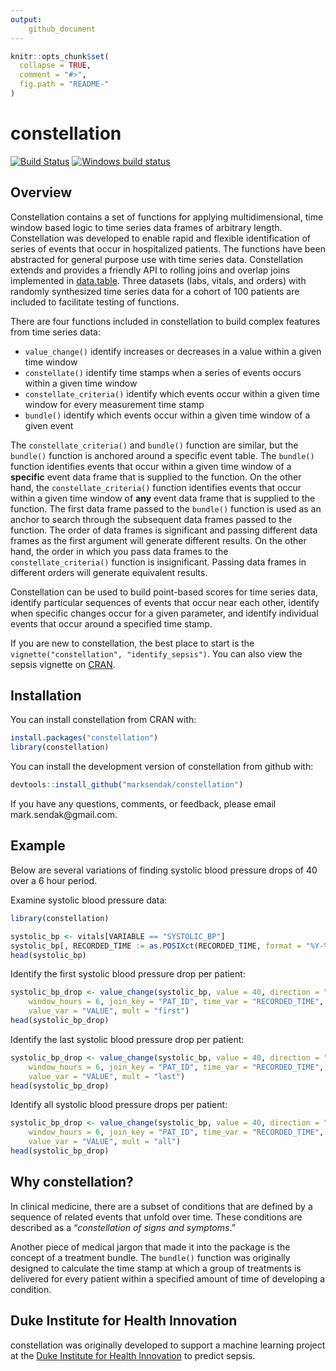 ```yaml
---
output: 
    github_document
---
```


<!-- README.md is generated from README.Rmd. Please edit that file -->

```r
knitr::opts_chunk$set(
  collapse = TRUE,
  comment = "#>",
  fig.path = "README-"
)
```

# constellation

[![Build Status](https://travis-ci.org/marksendak/constellation.svg?branch=master)](https://travis-ci.org/marksendak/constellation)
[![Windows build status](https://ci.appveyor.com/api/projects/status/github/marksendak/constellation?branch=master&svg=true)](https://ci.appveyor.com/project/marksendak/constellation)

## Overview

Constellation contains a set of functions for applying multidimensional, time window based logic to time series data frames of arbitrary length. Constellation was developed to enable rapid and flexible identification of series of events that occur in hospitalized patients. The functions have been abstracted for general purpose use with time series data. Constellation extends and provides a friendly API to rolling joins and overlap joins implemented in [data.table](https://CRAN.R-project.org/package=data.table). Three datasets (labs, vitals, and orders) with randomly synthesized time series data for a cohort of 100 patients are included to facilitate testing of functions.

There are four functions included in constellation to build complex features from time series data:

* `value_change()` identify increases or decreases in a value within a given time window
* `constellate()` identify time stamps when a series of events occurs within a given time window
* `constellate_criteria()` identify which events occur within a given time window for every measurement time stamp
* `bundle()` identify which events occur within a given time window of a given event

The `constellate_criteria()` and `bundle()` function are similar, but the `bundle()` function is anchored around a specific event table. The `bundle()` function identifies events that occur within a given time window of a **specific** event data frame that is supplied to the function. On the other hand, the `constellate_criteria()` function identifies events that occur within a given time window of **any** event data frame that is supplied to the function. The first data frame passed to the `bundle()` function is used as an anchor to search through the subsequent data frames passed to the function. The order of data frames is significant and passing different data frames as the first argument will generate different results. On the other hand, the order in which you pass data frames to the `constellate_criteria()` function is insignificant. Passing data frames in different orders will generate equivalent results.

Constellation can be used to build point-based scores for time series data, identify particular sequences of events that occur near each other, identify when specific changes occur for a given parameter, and identify individual events that occur around a specified time stamp.

If you are new to constellation, the best place to start is the `vignette("constellation", "identify_sepsis")`. You can also view the sepsis vignette on [CRAN](https://cran.r-project.org/package=constellation/vignettes/identify_sepsis.html).

## Installation

You can install constellation from CRAN with:
```r
install.packages("constellation")
library(constellation)
```

You can install the development version of constellation from github with:

```r
devtools::install_github("marksendak/constellation")
```

If you have any questions, comments, or feedback, please email mark.sendak@gmail.com.

## Example

Below are several variations of finding systolic blood pressure drops of 40 over a 6 hour period.

Examine systolic blood pressure data:
```r
library(constellation)

systolic_bp <- vitals[VARIABLE == "SYSTOLIC_BP"]
systolic_bp[, RECORDED_TIME := as.POSIXct(RECORDED_TIME, format = "%Y-%m-%dT%H:%M:%SZ", tz = "UTC")]
head(systolic_bp)
```

Identify the first systolic blood pressure drop per patient:
```r
systolic_bp_drop <- value_change(systolic_bp, value = 40, direction = "down",
    window_hours = 6, join_key = "PAT_ID", time_var = "RECORDED_TIME", 
    value_var = "VALUE", mult = "first")
head(systolic_bp_drop)
```

Identify the last systolic blood pressure drop per patient:
```r
systolic_bp_drop <- value_change(systolic_bp, value = 40, direction = "down",
    window_hours = 6, join_key = "PAT_ID", time_var = "RECORDED_TIME", 
    value_var = "VALUE", mult = "last")
head(systolic_bp_drop)
```

Identify all systolic blood pressure drops per patient:
```r
systolic_bp_drop <- value_change(systolic_bp, value = 40, direction = "down",
    window_hours = 6, join_key = "PAT_ID", time_var = "RECORDED_TIME", 
    value_var = "VALUE", mult = "all")
head(systolic_bp_drop)
```

## Why constellation?

In clinical medicine, there are a subset of conditions that are defined by a sequence of related events that unfold over time. These conditions are described as a "*constellation of signs and symptoms*."

Another piece of medical jargon that made it into the package is the concept of a treatment bundle. The `bundle()` function was originally designed to calculate the time stamp at which a group of treatments is delivered for every patient within a specified amount of time of developing a condition.

## Duke Institute for Health Innovation

constellation was originally developed to support a machine learning project at the [Duke Institute for Health Innovation](http://www.dihi.org/) to predict sepsis.
